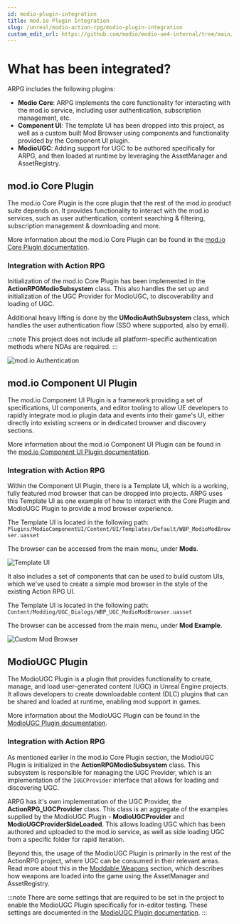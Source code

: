 ```yaml
---
id: modio-plugin-integration
title: mod.io Plugin Integration
slug: /unreal/modio-action-rpg/modio-plugin-integration
custom_edit_url: https://github.com/modio/modio-ue4-internal/tree/main/Doc/doc_root/en-us/modio-action-rpg/modio-plugin-integration.mdx
---
```


# What has been integrated?

ARPG includes the following plugins:
- **Modio Core**: ARPG implements the core functionality for interacting with the mod.io service, including user authentication, subscription management, etc.
- **Component UI**: The template UI has been dropped into this project, as well as a custom built Mod Browser using components and functionality provided by the Component UI plugin.
- **ModioUGC**: Adding support for UGC to be authored specifically for ARPG, and then loaded at runtime by leveraging the AssetManager and AssetRegistry.

## mod.io Core Plugin
The mod.io Core Plugin is the core plugin that the rest of the mod.io product suite depends on. It provides functionality to interact with the mod.io services, such as user authentication, content searching & filtering, subscription management & downloading and more.

More information about the mod.io Core Plugin can be found in the [mod.io Core Plugin documentation](/unreal/core-plugin).

### Integration with Action RPG
Initialization of the mod.io Core Plugin has been implemented in the **ActionRPGModioSubsystem** class. This also handles the set up and initialization of the UGC Provider for ModioUGC, to discoverability and loading of UGC.

Additional heavy lifting is done by the **UModioAuthSubsystem** class, which handles the user authentication flow (SSO where supported, also by email).

:::note
This project does not include all platform-specific authentication methods where NDAs are required. 
:::

![mod.io Authentication](img/modio_authentication.png)

## mod.io Component UI Plugin
The mod.io Component UI Plugin is a framework providing a set of specifications, UI components, and editor tooling to allow UE developers to rapidly integrate mod.io plugin data and events into their game's UI, either directly into existing screens or in dedicated browser and discovery sections.

More information about the mod.io Component UI Plugin can be found in the [mod.io Component UI Plugin documentation](/unreal/component-ui).

### Integration with Action RPG
Within the Component UI Plugin, there is a Template UI, which is a working, fully featured mod browser that can be dropped into projects. ARPG uses this Template UI as one example of how to interact with the Core Plugin and ModioUGC Plugin to provide a mod browser experience.

The Template UI is located in the following path:
`Plugins/ModioComponentUI/Content/UI/Templates/Default/WBP_ModioModBrowser.uasset`

The browser can be accessed from the main menu, under **Mods**.

![Template UI](img/mod_browser_template.png)

It also includes a set of components that can be used to build custom UIs, which we've used to create a simple mod browser in the style of the existing Action RPG UI. 

The Template UI is located in the following path:
`Content/Modding/UGC_Dialogs/WBP_UGC_ModioModBrowser.uasset`

The browser can be accessed from the main menu, under **Mod Example**.

![Custom Mod Browser](img/mod_browser_custom.png)

## ModioUGC Plugin
The ModioUGC Plugin is a plugin that provides functionality to create, manage, and load user-generated content (UGC) in Unreal Engine projects. It allows developers to create downloadable content (DLC) plugins that can be shared and loaded at runtime, enabling mod support in games.

More information about the ModioUGC Plugin can be found in the [ModioUGC Plugin documentation](/unreal/modio-ugc).

### Integration with Action RPG
As mentioned earlier in the mod.io Core Plugin section, the ModioUGC Plugin is initialized in the **ActionRPGModioSubsystem** class. This subsystem is responsible for managing the UGC Provider, which is an implementation of the `IUGCProvider` interface that allows for loading and discovering UGC.

ARPG has it's own implementation of the UGC Provider, the **ActionRPG_UGCProvider** class. This class is an aggregate of the examples supplied by the ModioUGC Plugin - **ModioUGCProvider** and **ModioUGCProviderSideLoaded**. This allows loading UGC which has been authored and uploaded to the mod.io service, as well as side loading UGC from a specific folder for rapid iteration.

Beyond this, the usage of the ModioUGC Plugin is primarily in the rest of the ActionRPG project, where UGC can be consumed in their relevant areas. Read more about this in the [Moddable Weapons](/unreal/modio-action-rpg/moddable-weapons) section, which describes how weapons are loaded into the game using the AssetManager and AssetRegistry.

:::note
There are some settings that are required to be set in the project to enable the ModioUGC Plugin specifically for in-editor testing. These settings are documented in the [ModioUGC Plugin documentation](/unreal/modio-ugc/getting-started#in-editor-testing).
:::
